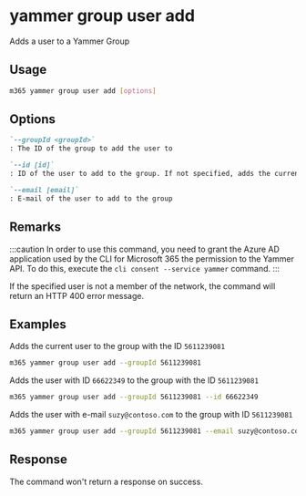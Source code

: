 
# yammer group user add

Adds a user to a Yammer Group

## Usage

```sh
m365 yammer group user add [options]
```

## Options

```md defintion-list
`--groupId <groupId>`
: The ID of the group to add the user to

`--id [id]`
: ID of the user to add to the group. If not specified, adds the current user

`--email [email]`
: E-mail of the user to add to the group
```

<Global />

## Remarks

:::caution
In order to use this command, you need to grant the Azure AD application used by the CLI for Microsoft 365 the permission to the Yammer API. To do this, execute the `cli consent --service yammer` command.
:::

If the specified user is not a member of the network, the command will return an HTTP 400 error message.

## Examples

Adds the current user to the group with the ID `5611239081`

```sh
m365 yammer group user add --groupId 5611239081
```

Adds the user with ID `66622349` to the group with the ID `5611239081`

```sh
m365 yammer group user add --groupId 5611239081 --id 66622349
```

Adds the user with e-mail `suzy@contoso.com` to the group with ID `5611239081`

```sh
m365 yammer group user add --groupId 5611239081 --email suzy@contoso.com
```

## Response

The command won't return a response on success.
